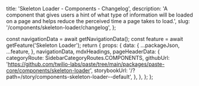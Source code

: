   title: 'Skeleton Loader - Components - Changelog',
  description:
    'A component that gives users a hint of what type of information will be loaded on a page and helps reduce the perceived time a page takes to load.',
  slug: '/components/skeleton-loader/changelog',
};




  const navigationData = await getNavigationData();
  const feature = await getFeature('Skeleton Loader');
  return {
    props: {
      data: {
        ...packageJson,
        ...feature,
      },
      navigationData,
      mdxHeadings,
      pageHeaderData: {
        categoryRoute: SidebarCategoryRoutes.COMPONENTS,
        githubUrl: 'https://github.com/twilio-labs/paste/tree/main/packages/paste-core/components/skeleton-loader',
        storybookUrl: '/?path=/story/components-skeleton-loader--default',
      },
    },
  };
};

<Changelog />
